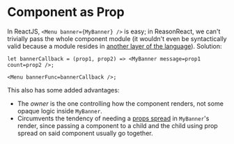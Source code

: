 
# Component as Prop

In ReactJS, `<Menu banner={MyBanner} />` is easy; in ReasonReact, we can't trivially pass the whole component module (it wouldn't even be syntactically valid because a module resides in [another layer of the language](https://reasonml.github.io/docs/en/module.html)). Solution:

```reason
let bannerCallback = (prop1, prop2) => <MyBanner message=prop1 count=prop2 />;

<Menu bannerFunc=bannerCallback />;
```

This also has some added advantages:

- The _owner_ is the one controlling how the component renders, not some opaque logic inside `MyBanner`.
- Circumvents the tendency of needing a [props spread](props-spread.md) in `MyBanner`'s render, since passing a component to a child and the child using prop spread on said component usually go together.
